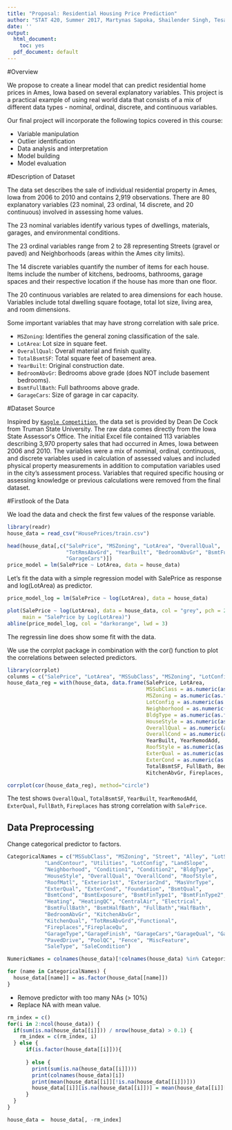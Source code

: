 ```yaml
---
title: "Proposal: Residential Housing Price Prediction"
author: "STAT 420, Summer 2017, Martynas Sapoka, Shailender Singh, Tesa Ho, Xiaoming Ji"
date: ''
output:
  html_document: 
    toc: yes
  pdf_document: default
---
```



#Overview

We propose to create a linear model that can predict residential home prices in Ames, Iowa based on several explanatory variables.  This project is a practical example of using real world data that consists of a mix of different data types - nominal, ordinal, discrete, and continuous variables. 

Our final project will incorporate the following topics covered in this course: 

- Variable manipulation
- Outlier identification
- Data analysis and interpretation
- Model building
- Model evaluation

#Description of Dataset

The data set describes the sale of individual residential property in Ames, Iowa from 2006 to 2010 and contains 2,919 observations.  There are 80 explanatory variables (23 nominal, 23 ordinal, 14 discrete, and 20 continuous) involved in assessing home values.

The 23 nominal variables identify various types of dwellings, materials, garages, and environmental conditions.

The 23 ordinal variables range from 2 to 28 representing Streets (gravel or paved) and Neighborhoods (areas within the Ames city limits).

The 14 discrete variables quantify the number of items for each house.  Items include the number of kitchens, bedrooms, bathrooms, garage spaces and their respective location if the house has more than one floor. 

The 20 continuous variables are related to area dimensions for each house.  Variables include total dwelling square footage, total lot size, living area, and room dimensions. 

Some important variables that may have strong correlation with sale price.

- `MSZoning`: Identifies the general zoning classification of the sale.
- `LotArea`:  Lot size in square feet.
- `OverallQual`: Overall material and finish quality.
- `TotalBsmtSF`: Total square feet of basement area.
- `YearBuilt`: Original construction date.
- `BedroomAbvGr`: Bedrooms above grade (does NOT include basement bedrooms).
- `BsmtFullBath`:  Full bathrooms above grade.
- `GarageCars`: Size of garage in car capacity.

#Dataset Source

Inspired by [`Kaggle Competition`](https://www.kaggle.com/c/house-prices-advanced-regression-techniques), the data set is provided by Dean De Cock from Truman State University.  The raw data comes directly from the Iowa State Assessorʻs Office. The initial Excel file contained 113 variables describing 3,970 property sales that had occurred in Ames, Iowa between 2006 and 2010. 
The variables were a mix of nominal, ordinal, continuous, and discrete variables used in calculation of assessed values and included physical property measurements in addition to computation variables used in the city’s assessment process. Variables that required specific housing or assessing knowledge or previous calculations were removed from the final dataset.  


#Firstlook of the Data

We load the data and check the first few values of the response variable.
```r
library(readr)
house_data = read_csv("HousePrices/train.csv")

head(house_data[,c("SalePrice", "MSZoning", "LotArea", "OverallQual",
                   "TotRmsAbvGrd", "YearBuilt", "BedroomAbvGr", "BsmtFullBath",
                   "GarageCars")])
price_model = lm(SalePrice ~ LotArea, data = house_data)
```

Let's fit the data with a simple regression model with SalePrice as response and log(LotArea) as predictor.
```r
price_model_log = lm(SalePrice ~ log(LotArea), data = house_data)
```
```r
plot(SalePrice ~ log(LotArea), data = house_data, col = "grey", pch = 20,
     main = "SalePrice by Log(LotArea)")
abline(price_model_log, col = "darkorange", lwd = 3)
```

The regressin line does show some fit with the data.

We use the corrplot package in combination with the cor() function to plot the correlations between selected predictors.

```r
library(corrplot)
colunms = c("SalePrice", "LotArea", "MSSubClass", "MSZoning", "LotConfig")
house_data_reg = with(house_data, data.frame(SalePrice, LotArea, 
                                             MSSubClass = as.numeric(as.factor(MSSubClass)),
                                             MSZoning = as.numeric(as.factor(MSZoning)), 
                                             LotConfig = as.numeric(as.factor(LotConfig)),
                                             Neighborhood = as.numeric(as.factor(Neighborhood)), 
                                             BldgType = as.numeric(as.factor(BldgType)),
                                             HouseStyle = as.numeric(as.factor(HouseStyle)),
                                             OverallQual = as.numeric(as.factor(OverallQual)),
                                             OverallCond = as.numeric(as.factor(OverallCond)),
                                             YearBuilt, YearRemodAdd,
                                             RoofStyle = as.numeric(as.factor(RoofStyle)),
                                             ExterQual = as.numeric(as.factor(ExterQual)),
                                             ExterCond = as.numeric(as.factor(ExterCond)),
                                             TotalBsmtSF, FullBath, BedroomAbvGr, 
                                             KitchenAbvGr, Fireplaces, GarageCars))

corrplot(cor(house_data_reg), method="circle")
```

The test shows `OverallQual`, `TotalBsmtSF`, `YearBuilt`, `YearRemodAdd`, `ExterQual`, `FullBath`, `Fireplaces` has strong correlation with `SalePrice`.

## Data Preprocessing 

Change categorical predictor to factors.
```r
CategoricalNames = c("MSSubClass", "MSZoning", "Street", "Alley", "LotShape",
            "LandContour", "Utilities", "LotConfig", "LandSlope", 
            "Neighborhood", "Condition1", "Condition2", "BldgType", 
            "HouseStyle", "OverallQual", "OverallCond", "RoofStyle", 
            "RoofMatl", "Exterior1st", "Exterior2nd", "MasVnrType",
            "ExterQual", "ExterCond", "Foundation", "BsmtQual", 
            "BsmtCond", "BsmtExposure", "BsmtFinType1", "BsmtFinType2", 
            "Heating", "HeatingQC", "CentralAir", "Electrical", 
            "BsmtFullBath", "BsmtHalfBath", "FullBath","HalfBath", 
            "BedroomAbvGr", "KitchenAbvGr",
            "KitchenQual", "TotRmsAbvGrd","Functional", 
            "Fireplaces","FireplaceQu", 
            "GarageType","GarageFinish", "GarageCars","GarageQual", "GarageCond", 
            "PavedDrive", "PoolQC", "Fence", "MiscFeature", 
            "SaleType", "SaleCondition")

NumericNames = colnames(house_data)[!colnames(house_data) %in% CategoricalNames]

for (name in CategoricalNames) {
  house_data[[name]] = as.factor(house_data[[name]])
}
```

- Remove predictor with too many NAs (> 10%)
- Replace NA with mean value.

```r

rm_index = c()
for(i in 2:ncol(house_data)) {
  if(sum(is.na(house_data[[i]])) / nrow(house_data) > 0.1) {
    rm_index = c(rm_index, i)
  } else {
      if(is.factor(house_data[[i]])){
        
      } else {
        print(sum(is.na(house_data[[i]])))
        print(colnames(house_data)[i])
        print(mean(house_data[[i]][!is.na(house_data[[i]])]))
        house_data[[i]][is.na(house_data[[i]])] = mean(house_data[[i]][!is.na(house_data[[i]])])
      }
  }
}

house_data =  house_data[, -rm_index]
```